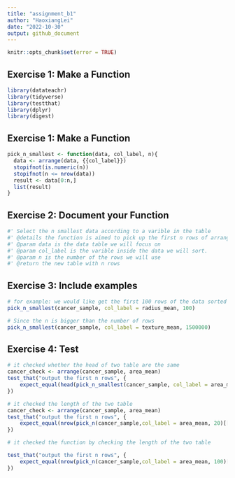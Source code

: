 ```yaml
---
title: "assignment_b1"
author: "HaoxiangLei"
date: "2022-10-30"
output: github_document
---
```


```r
knitr::opts_chunk$set(error = TRUE)
```

## Exercise 1: Make a Function
```r
library(datateachr)
library(tidyverse)
library(testthat)
library(dplyr)
library(digest)
```

## Exercise 1: Make a Function
```r
pick_n_smallest <- function(data, col_label, n){
  data <- arrange(data, {{col_label}})
  stopifnot(is.numeric(n))
  stopifnot(n <= nrow(data))
  result <- data[0:n,]
  list(result)
}
```

## Exercise 2: Document your Function
```r
#' Select the n smallest data according to a varible in the table
#' @details the function is aimed to pick up the first n rows of arranged table based on one of the varible in table
#' @param data is the data table we will focus on
#' @param col_label is the varible inside the data we will sort.
#' @param n is the number of the rows we will use
#' @return the new table with n rows

```


## Exercise 3: Include examples
```r
# for example: we would like get the first 100 rows of the data sorted BY radius_mean
pick_n_smallest(cancer_sample, col_label = radius_mean, 100)
```

```r
# Since the n is bigger than the number of rows
pick_n_smallest(cancer_sample, col_label = texture_mean, 1500000)
```
## Exercise 4: Test
```r
# it checked whether the head of two table are the same
cancer_check <- arrange(cancer_sample, area_mean)
test_that("output the first n rows", {
    expect_equal(head(pick_n_smallest(cancer_sample, col_label = area_mean, 10)[[1]]), head(cancer_check[0:10,]))
})
```

```r
# it checked the length of the two table
cancer_check <- arrange(cancer_sample, area_mean)
test_that("output the first n rows", {
    expect_equal(nrow(pick_n(cancer_sample,col_label = area_mean, 20)[[1]]), 20)
})
```
```r
# it checked the function by checking the length of the two table

test_that("output the first n rows", {
    expect_equal(nrow(pick_n(cancer_sample,col_label = area_mean, 100)[[1]]), 100)
})
```

